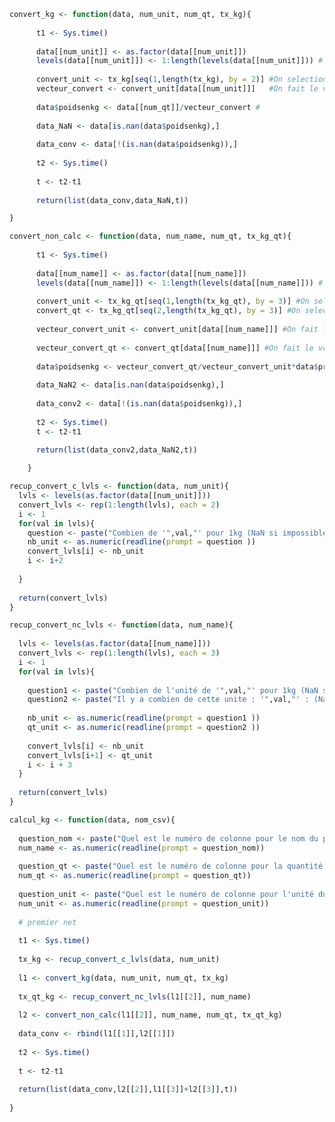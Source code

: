 ```r
convert_kg <- function(data, num_unit, num_qt, tx_kg){
      
      t1 <- Sys.time()
      
      data[[num_unit]] <- as.factor(data[[num_unit]])
      levels(data[[num_unit]]) <- 1:length(levels(data[[num_unit]])) # on transorme les facteur en niveau 1:n
      
      convert_unit <- tx_kg[seq(1,length(tx_kg), by = 2)] #On selectionne la bonne convertion pour chaque observation grace au facteur
      vecteur_convert <- convert_unit[data[[num_unit]]]   #On fait le vecteur de convertion pour chaque observation
      
      data$poidsenkg <- data[[num_qt]]/vecteur_convert #
      
      data_NaN <- data[is.nan(data$poidsenkg),] 
      
      data_conv <- data[!(is.nan(data$poidsenkg)),]
      
      t2 <- Sys.time()
      
      t <- t2-t1
      
      return(list(data_conv,data_NaN,t)) 

}

convert_non_calc <- function(data, num_name, num_qt, tx_kg_qt){
      
      t1 <- Sys.time()
      
      data[[num_name]] <- as.factor(data[[num_name]])
      levels(data[[num_name]]) <- 1:length(levels(data[[num_name]])) # on transorme les facteur en niveau 1:n
      
      convert_unit <- tx_kg_qt[seq(1,length(tx_kg_qt), by = 3)] #On selectionne la bonne convertion en kg pour chaque observation grace aux facteurs
      convert_qt <- tx_kg_qt[seq(2,length(tx_kg_qt), by = 3)] #On selectionne la bonne convertion  de quantité pour chaque observation grace aux facteurs
      
      vecteur_convert_unit <- convert_unit[data[[num_name]]] #On fait le vecteur de convertion d'unité 
      
      vecteur_convert_qt <- convert_qt[data[[num_name]]] #On fait le vecteur de convertion de quantité
      
      data$poidsenkg <- vecteur_convert_qt/vecteur_convert_unit*data$productConditioningQuantity #On utilise nos vecteur pour avoir le poids net en kg
      
      data_NaN2 <- data[is.nan(data$poidsenkg),] 
      
      data_conv2 <- data[!(is.nan(data$poidsenkg)),]
      
      t2 <- Sys.time()
      t <- t2-t1
      
      return(list(data_conv2,data_NaN2,t))

    }

recup_convert_c_lvls <- function(data, num_unit){
  lvls <- levels(as.factor(data[[num_unit]]))
  convert_lvls <- rep(1:length(lvls), each = 2)
  i <- 1
  for(val in lvls){
    question <- paste("Combien de '",val,"' pour 1kg (NaN si impossible) : ")
    nb_unit <- as.numeric(readline(prompt = question ))
    convert_lvls[i] <- nb_unit
    i <- i+2
    
  }
  
  return(convert_lvls)
}

recup_convert_nc_lvls <- function(data, num_name){
  
  lvls <- levels(as.factor(data[[num_name]]))
  convert_lvls <- rep(1:length(lvls), each = 3)
  i <- 1
  for(val in lvls){
    
    question1 <- paste("Combien de l'unité de '",val,"' pour 1kg (NaN si impossible) : ")
    question2 <- paste("Il y a combien de cette unite : '",val,"' : (NaN si impossible) : ")
    
    nb_unit <- as.numeric(readline(prompt = question1 ))
    qt_unit <- as.numeric(readline(prompt = question2 ))
    
    convert_lvls[i] <- nb_unit
    convert_lvls[i+1] <- qt_unit
    i <- i + 3
  }
  
  return(convert_lvls)
}

calcul_kg <- function(data, nom_csv){
  
  question_nom <- paste("Quel est le numéro de colonne pour le nom du produit du fichier : ", nom_csv," ? : ")
  num_name <- as.numeric(readline(prompt = question_nom))
  
  question_qt <- paste("Quel est le numéro de colonne pour la quantité du produit du fichier : ", nom_csv," ? : ")
  num_qt <- as.numeric(readline(prompt = question_qt))
  
  question_unit <- paste("Quel est le numéro de colonne pour l'unité du produit du fichier : ", nom_csv," ? : ")
  num_unit <- as.numeric(readline(prompt = question_unit))
  
  # premier net
  
  t1 <- Sys.time()
  
  tx_kg <- recup_convert_c_lvls(data, num_unit)
  
  l1 <- convert_kg(data, num_unit, num_qt, tx_kg)
  
  tx_qt_kg <- recup_convert_nc_lvls(l1[[2]], num_name)
  
  l2 <- convert_non_calc(l1[[2]], num_name, num_qt, tx_qt_kg)
  
  data_conv <- rbind(l1[[1]],l2[[1]])
  
  t2 <- Sys.time()
  
  t <- t2-t1
  
  return(list(data_conv,l2[[2]],l1[[3]]+l2[[3]],t))
  
}
```
